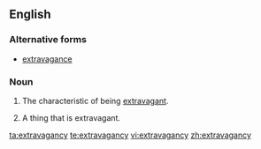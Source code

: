 ==English==

===Alternative forms===
* [[extravagance]]

===Noun===
{{en-noun|extravagancies|-}}

# {{context|archaic|17-19th centuries|lang=en}} The characteristic of being [[extravagant]].
# {{context|archaic|17-19th centuries|lang=en}} A thing that is extravagant.

[[ta:extravagancy]]
[[te:extravagancy]]
[[vi:extravagancy]]
[[zh:extravagancy]]